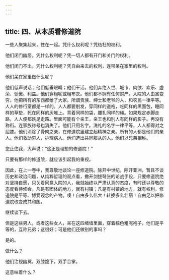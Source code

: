 ```yaml
---
---
---
```

title: 四、从本质看修道院
---




一些人聚集起来，住在一起。凭什么权利呢？凭结社的权利。

他们闭门幽居。凭什么权利呢？凭一切人都有开门和关门的权利。

他们闭门不出。凭什么权利呢？凭自由来去的权利，连带呆在家里的权利。

他们呆在家里做什么呢？

他们低声说话；他们低垂眼睛；他们干活。他们弃绝人世、城市、肉欲、欢乐、虚荣、骄傲、利益。他们穿粗呢或粗布衣。他们都不拥有任何财产。入院的人由富变穷。他把所有的东西都给了大家。所谓贵族、绅士和老爷的人，和农民一律平等。人人的修行室都是一样的。人人都要削发，穿同样的道袍，吃同样的黑面包，睡同样的草垫，死在同样的灰堆上。背着同样的袋，腰扎同样的绳。如果规定赤脚走路，人人便都跣足走路。里面可能有个亲王，亲王也和别人有同样的影子。再没有称衔。连家族称号也消失了。他们只用名字。洗礼的名字一律平等，人人都得对之屈膝。他们消除了骨肉之亲，在修道院里建立起精神之亲。所有的人都是他们的亲人。他们救助穷人，护理病人。他们选出共同服从的人。他们以兄弟相称。

您止住我，大声说：“这正是理想的修道院！”

只要有那样的修道院，就应该引起我的重视。

因此，在上一卷中，我尊敬地谈论一座修道院。除开中世纪，除开亚洲，暂且不谈历史和政治问题，从纯粹哲理的观点看，撇开剑拔弩张的论战手段，只要修道院绝对坚持自愿，只关着同意入院的人，我就始终以严肃认真的态度，有时还以尊敬的态度看待修会。凡是有团体的地方，就有村镇；凡是有村镇的地方，就有权利。修道院是平等、博爱观念的产物。噢！自由多么伟大！转换多么壮丽！自由足以把修道院改变成共和国。

继续谈下去。

但是这些男人，或者这些女人，呆在这四堵墙里面，穿着棕色粗呢袍子，他们是平等的，互称兄弟；这很好；可是他们还做别的事吗？

是的。

做什么？

他们注视幽冥，双膝跪下，双手合掌。

这意味着什么？
